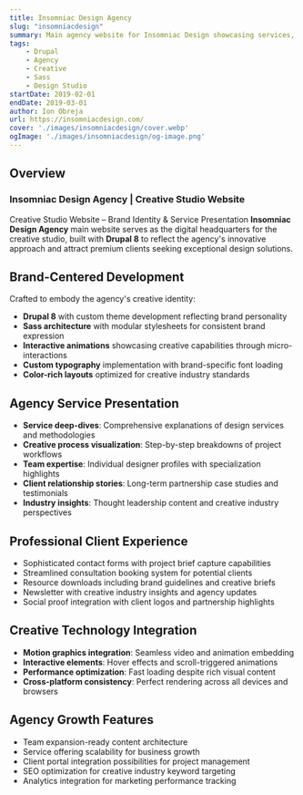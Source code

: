 ```yaml
---
title: Insomniac Design Agency
slug: "insomniacdesign"
summary: Main agency website for Insomniac Design showcasing services, team, and creative philosophy.
tags:
    - Drupal
    - Agency
    - Creative
    - Sass
    - Design Studio
startDate: 2019-02-01
endDate: 2019-03-01
author: Ion Obreja
url: https://insomniacdesign.com/
cover: './images/insomniacdesign/cover.webp'
ogImage: './images/insomniacdesign/og-image.png'
---
```



## **Overview**

### Insomniac Design Agency | Creative Studio Website

Creative Studio Website – Brand Identity & Service Presentation
**Insomniac Design Agency** main website serves as the digital headquarters for the creative studio, built with **Drupal 8** to reflect the agency's innovative approach and attract premium clients seeking exceptional design solutions.

## Brand-Centered Development

Crafted to embody the agency's creative identity:

- **Drupal 8** with custom theme development reflecting brand personality
- **Sass architecture** with modular stylesheets for consistent brand expression
- **Interactive animations** showcasing creative capabilities through micro-interactions
- **Custom typography** implementation with brand-specific font loading
- **Color-rich layouts** optimized for creative industry standards

## Agency Service Presentation

- **Service deep-dives**: Comprehensive explanations of design services and methodologies
- **Creative process visualization**: Step-by-step breakdowns of project workflows
- **Team expertise**: Individual designer profiles with specialization highlights
- **Client relationship stories**: Long-term partnership case studies and testimonials
- **Industry insights**: Thought leadership content and creative industry perspectives

## Professional Client Experience

- Sophisticated contact forms with project brief capture capabilities
- Streamlined consultation booking system for potential clients
- Resource downloads including brand guidelines and creative briefs
- Newsletter with creative industry insights and agency updates
- Social proof integration with client logos and partnership highlights

## Creative Technology Integration

- **Motion graphics integration**: Seamless video and animation embedding
- **Interactive elements**: Hover effects and scroll-triggered animations
- **Performance optimization**: Fast loading despite rich visual content
- **Cross-platform consistency**: Perfect rendering across all devices and browsers

## Agency Growth Features

- Team expansion-ready content architecture
- Service offering scalability for business growth
- Client portal integration possibilities for project management
- SEO optimization for creative industry keyword targeting
- Analytics integration for marketing performance tracking

